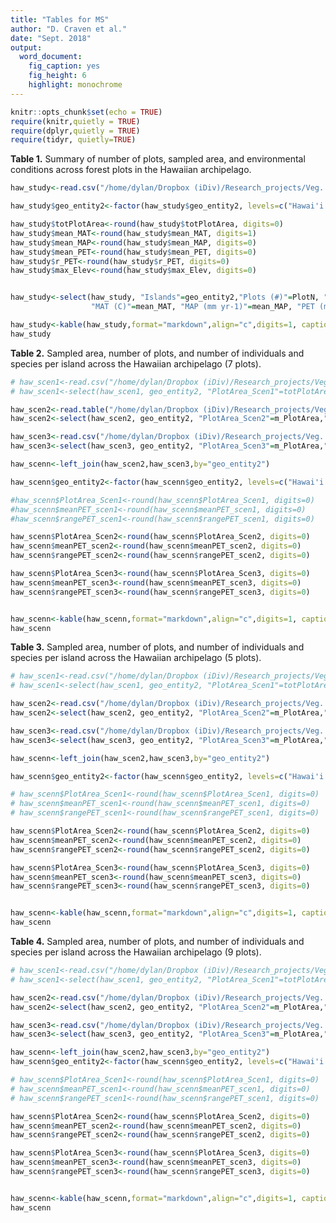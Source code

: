 ```yaml
---
title: "Tables for MS"
author: "D. Craven et al."
date: "Sept. 2018"
output: 
  word_document: 
    fig_caption: yes
    fig_height: 6
    highlight: monochrome
---
```


```r
knitr::opts_chunk$set(echo = TRUE)
require(knitr,quietly = TRUE)
require(dplyr,quietly = TRUE)
require(tidyr, quietly=TRUE)

```

**Table 1.**  Summary of number of plots, sampled area, and environmental conditions across forest plots in the Hawaiian archipelago.   
```r

haw_study<-read.csv("/home/dylan/Dropbox (iDiv)/Research_projects/Veg. monitoring databases/databases and field protocols/database/IslandForests/Hawaii_only/Diversity_Age/Hawaii_diversity/Cleaned_Data/Scen1_Natives_EnvConditions.csv")

haw_study$geo_entity2<-factor(haw_study$geo_entity2, levels=c("Hawai'i Island","Maui Nui", "O'ahu Island", "Kaua'i Island"))

haw_study$totPlotArea<-round(haw_study$totPlotArea, digits=0)
haw_study$mean_MAT<-round(haw_study$mean_MAT, digits=1)
haw_study$mean_MAP<-round(haw_study$mean_MAP, digits=0)
haw_study$mean_PET<-round(haw_study$mean_PET, digits=0)
haw_study$r_PET<-round(haw_study$r_PET, digits=0)
haw_study$max_Elev<-round(haw_study$max_Elev, digits=0)


haw_study<-select(haw_study, "Islands"=geo_entity2,"Plots (#)"=PlotN, "Sampled area (m2)"=totPlotArea, "Individuals (#)"= Abundance_tot_raw, 
                  "MAT (C)"=mean_MAT, "MAP (mm yr-1)"=mean_MAP, "PET (mm yr-1)"=mean_PET, "PET range"=r_PET,"Max. elevation (m)"=max_Elev)

haw_study<-kable(haw_study,format="markdown",align="c",digits=1, caption="Table 1.  Summary of number of plots, sampled area, and environmental conditions across forest plots in the Hawaiian archipelago.")
haw_study

```


**Table 2.** Sampled area, number of plots, and number of individuals and species per island across the Hawaiian archipelago (7 plots).      
```r
# haw_scen1<-read.csv("/home/dylan/Dropbox (iDiv)/Research_projects/Veg. monitoring databases/databases and field protocols/database/IslandForests/Hawaii_only/Diversity_Age/Hawaii_diversity/Cleaned_Data/Scen1_Natives_EnvConditions.csv")
# haw_scen1<-select(haw_scen1, geo_entity2, "PlotArea_Scen1"=totPlotArea,"meanPET_scen1"=mean_PET, "rangePET_scen1"=r_PET)

haw_scen2<-read.table("/home/dylan/Dropbox (iDiv)/Research_projects/Veg. monitoring databases/databases and field protocols/database/IslandForests/Hawaii_only/Diversity_Age/Hawaii_diversity/Cleaned_Data/Scen2_Natives_7plots_Envconditions_summarized.csv",sep=",",header=T)
haw_scen2<-select(haw_scen2, geo_entity2, "PlotArea_Scen2"=m_PlotArea,"meanPET_scen2"=mean_PET, "rangePET_scen2"=r_PET)

haw_scen3<-read.csv("/home/dylan/Dropbox (iDiv)/Research_projects/Veg. monitoring databases/databases and field protocols/database/IslandForests/Hawaii_only/Diversity_Age/Hawaii_diversity/Cleaned_Data/Scen3_Native_7plots_EnvConditions_summarized.csv",sep=",",header=T)
haw_scen3<-select(haw_scen3, geo_entity2, "PlotArea_Scen3"=m_PlotArea,"meanPET_scen3"=mean_PET, "rangePET_scen3"=r_PET)

haw_scenn<-left_join(haw_scen2,haw_scen3,by="geo_entity2")

haw_scenn$geo_entity2<-factor(haw_scenn$geo_entity2, levels=c("Hawai'i Island","Maui Nui", "O'ahu Island", "Kaua'i Island"))

#haw_scenn$PlotArea_Scen1<-round(haw_scenn$PlotArea_Scen1, digits=0)
#haw_scenn$meanPET_scen1<-round(haw_scenn$meanPET_scen1, digits=0)
#haw_scenn$rangePET_scen1<-round(haw_scenn$rangePET_scen1, digits=0)

haw_scenn$PlotArea_Scen2<-round(haw_scenn$PlotArea_Scen2, digits=0)
haw_scenn$meanPET_scen2<-round(haw_scenn$meanPET_scen2, digits=0)
haw_scenn$rangePET_scen2<-round(haw_scenn$rangePET_scen2, digits=0)

haw_scenn$PlotArea_Scen3<-round(haw_scenn$PlotArea_Scen3, digits=0)
haw_scenn$meanPET_scen3<-round(haw_scenn$meanPET_scen3, digits=0)
haw_scenn$rangePET_scen3<-round(haw_scenn$rangePET_scen3, digits=0)


haw_scenn<-kable(haw_scenn,format="markdown",align="c",digits=1, caption="Table 2. Summary of sampled area and the range and mean of PET for each sampling scenario across forest plots in the Hawaiian archipelago.")
haw_scenn


```

**Table 3.** Sampled area, number of plots, and number of individuals and species per island across the Hawaiian archipelago (5 plots). 

```r
# haw_scen1<-read.csv("/home/dylan/Dropbox (iDiv)/Research_projects/Veg. monitoring databases/databases and field protocols/database/IslandForests/Hawaii_only/Diversity_Age/Hawaii_diversity/Cleaned_Data/Scen1_Natives_EnvConditions.csv")
# haw_scen1<-select(haw_scen1, geo_entity2, "PlotArea_Scen1"=totPlotArea,"meanPET_scen1"=mean_PET, "rangePET_scen1"=r_PET)

haw_scen2<-read.csv("/home/dylan/Dropbox (iDiv)/Research_projects/Veg. monitoring databases/databases and field protocols/database/IslandForests/Hawaii_only/Diversity_Age/Hawaii_diversity/Cleaned_Data/Scen2_Natives_5plots_Envconditions_summarized.csv")
haw_scen2<-select(haw_scen2, geo_entity2, "PlotArea_Scen2"=m_PlotArea,"meanPET_scen2"=mean_PET, "rangePET_scen2"=r_PET)

haw_scen3<-read.csv("/home/dylan/Dropbox (iDiv)/Research_projects/Veg. monitoring databases/databases and field protocols/database/IslandForests/Hawaii_only/Diversity_Age/Hawaii_diversity/Cleaned_Data/Scen3_Native_5plots_EnvConditions_summarized.csv",sep=",",header=T)
haw_scen3<-select(haw_scen3, geo_entity2, "PlotArea_Scen3"=m_PlotArea,"meanPET_scen3"=mean_PET, "rangePET_scen3"=r_PET)

haw_scenn<-left_join(haw_scen2,haw_scen3,by="geo_entity2")

haw_scenn$geo_entity2<-factor(haw_scenn$geo_entity2, levels=c("Hawai'i Island","Maui Nui", "O'ahu Island", "Kaua'i Island"))

# haw_scenn$PlotArea_Scen1<-round(haw_scenn$PlotArea_Scen1, digits=0)
# haw_scenn$meanPET_scen1<-round(haw_scenn$meanPET_scen1, digits=0)
# haw_scenn$rangePET_scen1<-round(haw_scenn$rangePET_scen1, digits=0)

haw_scenn$PlotArea_Scen2<-round(haw_scenn$PlotArea_Scen2, digits=0)
haw_scenn$meanPET_scen2<-round(haw_scenn$meanPET_scen2, digits=0)
haw_scenn$rangePET_scen2<-round(haw_scenn$rangePET_scen2, digits=0)

haw_scenn$PlotArea_Scen3<-round(haw_scenn$PlotArea_Scen3, digits=0)
haw_scenn$meanPET_scen3<-round(haw_scenn$meanPET_scen3, digits=0)
haw_scenn$rangePET_scen3<-round(haw_scenn$rangePET_scen3, digits=0)


haw_scenn<-kable(haw_scenn,format="markdown",align="c",digits=1, caption="Table 3. Summary of sampled area and the range and mean of PET for each sampling scenario across forest plots in the Hawaiian archipelago (5 plots).")
haw_scenn
```

**Table 4.** Sampled area, number of plots, and number of individuals and species per island across the Hawaiian archipelago (9 plots). 

```r
# haw_scen1<-read.csv("/home/dylan/Dropbox (iDiv)/Research_projects/Veg. monitoring databases/databases and field protocols/database/IslandForests/Hawaii_only/Diversity_Age/Hawaii_diversity/Cleaned_Data/Scen1_Natives_EnvConditions.csv")
# haw_scen1<-select(haw_scen1, geo_entity2, "PlotArea_Scen1"=totPlotArea,"meanPET_scen1"=mean_PET, "rangePET_scen1"=r_PET)

haw_scen2<-read.csv("/home/dylan/Dropbox (iDiv)/Research_projects/Veg. monitoring databases/databases and field protocols/database/IslandForests/Hawaii_only/Diversity_Age/Hawaii_diversity/Cleaned_Data/Scen2_Natives_9plots_Envconditions_summarized.csv")
haw_scen2<-select(haw_scen2, geo_entity2, "PlotArea_Scen2"=m_PlotArea,"meanPET_scen2"=mean_PET, "rangePET_scen2"=r_PET)

haw_scen3<-read.csv("/home/dylan/Dropbox (iDiv)/Research_projects/Veg. monitoring databases/databases and field protocols/database/IslandForests/Hawaii_only/Diversity_Age/Hawaii_diversity/Cleaned_Data/Scen3_Native_9plots_EnvConditions_summarized.csv",sep=",",header=T)
haw_scen3<-select(haw_scen3, geo_entity2, "PlotArea_Scen3"=m_PlotArea,"meanPET_scen3"=mean_PET, "rangePET_scen3"=r_PET)

haw_scenn<-left_join(haw_scen2,haw_scen3,by="geo_entity2")
haw_scenn$geo_entity2<-factor(haw_scenn$geo_entity2, levels=c("Hawai'i Island","Maui Nui", "O'ahu Island", "Kaua'i Island"))

# haw_scenn$PlotArea_Scen1<-round(haw_scenn$PlotArea_Scen1, digits=0)
# haw_scenn$meanPET_scen1<-round(haw_scenn$meanPET_scen1, digits=0)
# haw_scenn$rangePET_scen1<-round(haw_scenn$rangePET_scen1, digits=0)

haw_scenn$PlotArea_Scen2<-round(haw_scenn$PlotArea_Scen2, digits=0)
haw_scenn$meanPET_scen2<-round(haw_scenn$meanPET_scen2, digits=0)
haw_scenn$rangePET_scen2<-round(haw_scenn$rangePET_scen2, digits=0)

haw_scenn$PlotArea_Scen3<-round(haw_scenn$PlotArea_Scen3, digits=0)
haw_scenn$meanPET_scen3<-round(haw_scenn$meanPET_scen3, digits=0)
haw_scenn$rangePET_scen3<-round(haw_scenn$rangePET_scen3, digits=0)


haw_scenn<-kable(haw_scenn,format="markdown",align="c",digits=1, caption="Table 3. Summary of sampled area and the range and mean of PET for each sampling scenario across forest plots in the Hawaiian archipelago (5 plots).")
haw_scenn
```